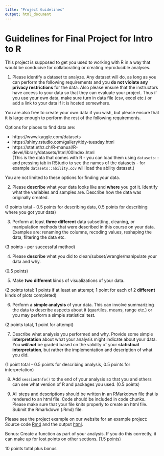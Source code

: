 ```yaml
---
title: "Project Guidelines"
output: html_document
---
```


# Guidelines for Final Project for Intro to R

This project is supposed to get you used to working with R in a way that would be conducive for collaborating or creating reproducible analyses.

1) Please identify a dataset to analyze. Any dataset will do, as long as you can perform the following requirements and you **do not violate any privacy restrictions** for the data. 
Also please ensure that the instructors have access to your data so that they can evaluate your project. Thus if you use your own data, make sure turn in data file (csv, excel etc.) or add a link to your data if it is hosted somewhere.

You are also free to create your own data if you wish, but please ensure that it is large enough to perform the rest of the following requirements. 

Options for places to find data are:

* https://www.kaggle.com/datasets  
* https://shiny.rstudio.com/gallery/tidy-tuesday.html  
* https://stat.ethz.ch/R-manual/R-devel/library/datasets/html/00Index.html   
(This is the data that comes with R - you can load them using `datasets::` and pressing tab in RStudio to see the names of the datasets - for example `datasets::ability.cov` will load the ability dataset.)

You are not limited to these options for finding your data.

2) Please **describe** what your data looks like and **where** you got it. Identify what the variables and samples are. Describe how the data was originally created. 

(1 points total - 0.5 points for describing data, 0.5 points for describing where you got your data)

3) Perform at least **three** **different** data subsetting, cleaning, or manipulation methods that were described in this course on your data. Examples are: renaming the columns, recoding values, reshaping the data, filtering the data etc. 

(3 points - per successful method)

4) Please **describe**  what you did to clean/subset/wrangle/manipulate your data and why. 

(0.5 points)

5) Make **two** **different** kinds of visualizations of your data.

(2 points total: 1 points if at least an attempt; 1 point for each of 2 **different** kinds of plots completed)

6) Perform a **simple analysis** of your data. This can involve summarizing the data to describe aspects about it (quartiles, means, range etc.) or you may perform a simple statistical test. 

(2 points total, 1 point for attempt)

7) Describe what analysis you performed and why. Provide some simple **interpretation** about what your analysis might indicate about your data. You ***will not*** be graded based on the validity of your **statistical interpretation**, but rather the implementation and description of what you did. 

(1 point total - 0.5 points for describing analysis, 0.5 points for interpretation)

8) Add `sessionInfo()` to the end of your analysis so that you and others can see what version of R and packages you used. (0.5 points)

9) All steps and descriptions should be written in an RMarkdown file that is rendered to an html file. Code should be included in code chunks. Please make sure that your file knits properly to create an html file. Submit the Rmarkdown (.Rmd) file. 

Please see the project example on our website for an example project: Source code [Rmd](ProjectExample/Final_Project_Example.Rmd) and the output [html](ProjectExample/Final_Project_Example.html).

Bonus: Create a function as part of your analysis. If you do this correctly, it can make up for lost points on other sections. (1.5 points)

10 points total plus bonus
